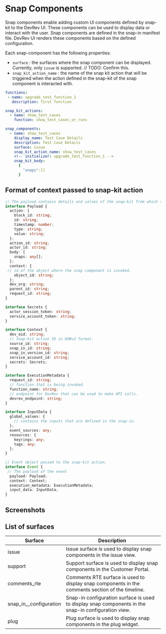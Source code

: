 # Snap Components

Snap components enable adding custom UI components defined by snap-kit to the DevRev UI.
These components can be used to display data or interact with the user.
Snap components are defined in the snap-in manifest file. DevRev UI renders these components based on the defined configuration.

Each snap-component has the following properties:

- `surface` : the surfaces where the snap component can be displayed. Currently, only `issue` is supported. // TODO: Confirm this.
- `snap_kit_action_name` : the name of the snap kit action that will be triggered when the action defined in the snap-kit of the snap component is interacted with.
<!-- - `snap_kit_body` : the initial body of the snap kit action that will be rendered when the snap component is loaded. -->

<!-- - `initializer` : references a function that can be called to initialize the snap component. This is useful when the snap component needs to be initialized with data from the server based on the context where it is being initialized. -->

```yaml
functions:
 - name: upgrade_test_function_1
   description: first function

snap_kit_actions:
  - name: show_test_cases
    function: show_test_cases_or_runs

snap_components:
  - name: show_test_cases
    display_name: Test Case Details
    description: Test Case Details
    surface: issue
    snap_kit_action_name: show_test_cases
    <!-- initializer: upgrade_test_function_1 -->
    snap_kit_body:
      {
        "snaps":[]
      }
```

## Format of context passed to snap-kit action

```typescript
// The payload contains details and values of the snap-kit from which the action was invoked.
interface Payload {
  action: {
    block_id: string;
    id: string;
    timestamp: number;
    type: string;
    value: string;
  };
  action_id: string;
  actor_id: string;
  body: {
    snaps: any[];
  };
  context: {
 // id of the object where the snap component is invoked.
    object_id: string;
  };
  dev_org: string;
  parent_id: string;
  request_id: string;
}

interface Secrets {
  actor_session_token: string;
  service_account_token: string;
}

interface Context {
  dev_oid: string;
  // Snap-kit action ID in DONv2 format.
  source_id: string;
  snap_in_id: string;
  snap_in_version_id: string;
  service_account_id: string;
  secrets: Secrets;
}

interface ExecutionMetadata {
  request_id: string;
  // function that is being invoked.
  function_name: string;
  // endpoint for DevRev that can be used to make API calls.
  devrev_endpoint: string;
}

interface InputData {
  global_values: {
    // contains the inputs that are defined in the snap-in.
  };
  event_sources: any;
  resources: {
    keyrings: any;
    tags: any;
  };
}

// Event object passed to the snap-kit action.
interface Event {
 // The payload of the event
  payload: Payload;
  context: Context;
  execution_metadata: ExecutionMetadata;
  input_data: InputData;
}
```

## Screenshots

<!-- ## Example for initializer -->

## List of surfaces

| Surface                 | Description                                                                                   |
|-------------------------|-----------------------------------------------------------------------------------------------|
| issue                   | Issue surface is used to display snap components in the issue view.                           |
| support                 | Support surface is used to display snap components in the Customer Portal.                    |
| comments_rte            | Comments RTE surface is used to display snap components in the comments section of the timeline. |
| snap_in__configuration  | Snap-in configuration surface is used to display snap components in the snap-in configuration view. |
| plug                    | Plug surface is used to display snap components in the plug widget.                           |

